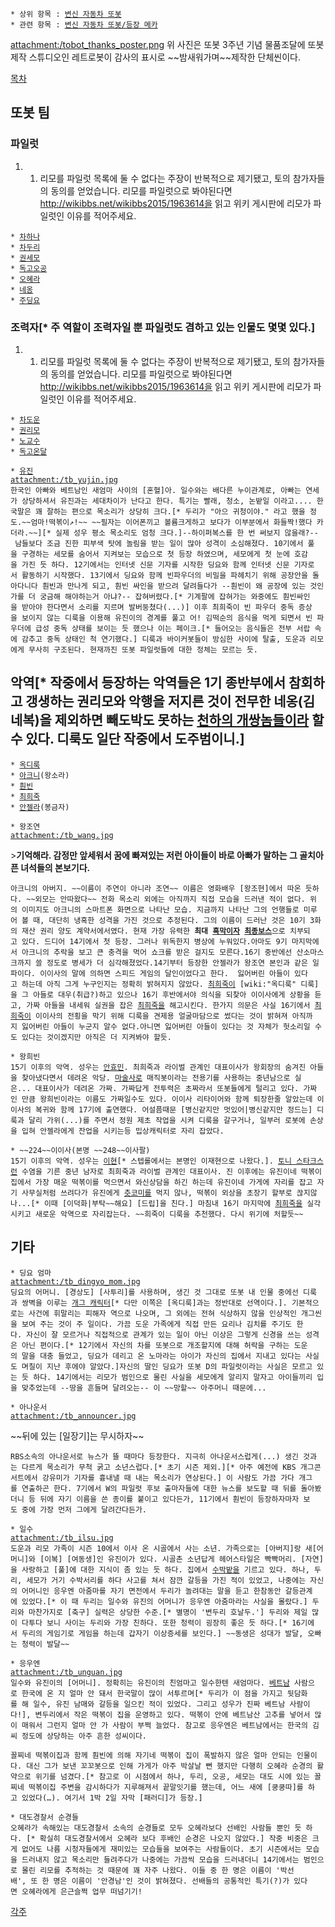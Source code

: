  * 상위 항목 : [[변신 자동차 또봇]]
 * 관련 항목 : [[변신 자동차 또봇/등장 메카]]

attachment:/tobot_thanks_poster.png
위 사진은 또봇 3주년 기념 물품조달에 또봇 제작 스튜디오인 레트로봇이 감사의 표시로 ~~밤새워가며~~제작한 단체씬이다.

[[목차]]
== 또봇 팀 ==
=== 파일럿 ===
## 리모를 파일럿 목록에 둘 수 없다는 주장이 반복적으로 제기됐고, 토의 참가자들의 동의를 얻었습니다. 리모를 파일럿으로 봐야된다면 http://wikibbs.net/wikibbs2015/1963614을 읽고 위키 게시판에 리모가 파일럿인 이유를 적어주세요.
 * [[차하나]]
 * [[차두리(변신 자동차 또봇)|차두리]]
 * [[권세모]]
 * [[독고오공]]
 * [[오혜라]]
 * [[네옹]]
 * [[주딩요]]

=== 조력자[* 주 역할이 조력자일 뿐 파일럿도 겸하고 있는 인물도 몇몇 있다.] ===
## 리모를 파일럿 목록에 둘 수 없다는 주장이 반복적으로 제기됐고, 토의 참가자들의 동의를 얻었습니다. 리모를 파일럿으로 봐야된다면 http://wikibbs.net/wikibbs2015/1963614을 읽고 위키 게시판에 리모가 파일럿인 이유를 적어주세요.
 * [[차도운]]
 * [[권리모]]
 * [[노교수]]
 * [[독고온달]]

 * [[유진]]
 attachment:/tb_yujin.jpg
 한국인 아빠와 베트남인 새엄마 사이의 [혼혈]아. 일수와는 배다른 누이관계로, 아빠는 연세가 상당하셔서 유진과는 세대차이가 난다고 한다. 특기는 빨래, 청소, 논밭일 이라고.... 한국말은 꽤 잘하는 편으로 목소리가 상당히 크다.[* 두리가 "아으 귀청이야." 라고 했을 정도.~~엄마!떡볶이↗!~~ ~~필자는 이어폰끼고 볼륨크게하고 보다가 이부분에서 화들짝!했다 카더라.~~][* 실제 성우 평소 목소리도 엄청 크다.]--하이퍼복스를 한 번 써보지 않을래?-- 남들보다 조금 진한 피부색 탓에 놀림을 받는 일이 많아 성격이 소심해졌다. 10기에서 풀을 구경하는 세모를 숨어서 지켜보는 모습으로 첫 등장 하였으며, 세모에게 첫 눈에 호감을 가진 듯 하다. 12기에서는 인터넷 신문 기자를 시작한 딩요와 함께 인터넷 신문 기자로서 활동하기 시작했다. 13기에서 딩요와 함께 빈파우더의 비밀을 파헤치기 위해 공장안을 돌아다니다 훤빈과 만나게 되고, 훤빈 싸인을 받으려 달려들다가 --훤빈이 왜 공장에 있는 것인가를 더 궁금해 해야하는거 아냐?-- 잡혀버렸다.[* 기계팔에 잡혀가는 와중에도 훤빈싸인을 받아야 한다면서 소리를 지르며 발버둥쳤다(...)] 이후 최희죽이 빈 파우더 중독 증상을 보이지 않는 디룩을 이용해 유진이의 경계를 풀고 어! 김떡순의 음식을 먹게 되면서 빈 파우더에 급성 중독 상태를 보이는 듯 했으나 이는 페이크.[* 들어오는 음식들은 전부 서랍 속에 감추고 중독 상태인 척 연기했다.] 디룩과 바이커봇들이 방심한 사이에 탈출, 도운과 리모에게 무사히 구조된다. 현재까진 또봇 파일럿들에 대한 정체는 모르는 듯.

== 악역[* 작중에서 등장하는 악역들은 1기 종반부에서 참회하고 갱생하는 권리모와 악행을 저지른 것이 전무한 네옹(김네복)을 제외하면 빼도박도 못하는 [[천하의 개쌍놈들]]이라 할 수 있다. 디룩도 일단 작중에서 도주범이니.] ==
 * [[옥디룩]]
 * [[아크니]](왕소라)
 * [[훤빈]]
 * [[최희죽]]
 * [[안젤라(변신 자동차 또봇)|안젤라]](봉금자)

 * 왕조연
 attachment:/tb_wang.jpg

>'''기억해라. 감정만 앞세워서 꿈에 빠져있는 저런 아이들이 바로 아빠가 말하는 그 골치아픈 녀석들의 본보기다.'''
 아크니의 아버지. ~~이름이 주연이 아니라 조연~~ 이름은 영화배우 [왕조현]에서 따온 듯하다. ~~외모는 안따왔다~~ 전화 목소리 외에는 아직까지 직접 모습을 드러낸 적이 없다. 위의 이미지도 아크니의 스마트폰 화면으로 나타난 모습. 지금까지 나타난 그의 언행들로 미루어 볼 때, 대단히 냉혹한 성격을 가진 것으로 추정된다. 그의 이름이 드러난 것은 10기 3화의 재산 권리 양도 계약서에서였다. 현재 가장 유력한 '''최대 [[흑막]]이자 [[최종보스]]'''으로 치부되고 있다. 드디어 14기에서 첫 등장. 그러나 위독한지 병상에 누워있다.아마도 9기 마지막에서 아크니의 추락을 보고 큰 충격을 먹어 쇼크를 받은 걸지도 모른다.16기 중반에선 산소마스크까지 쓸 정도로 병세가 더 심각해졌었다.14기부터 등장한 안젤라가 왕조연 본인과 같은 일파이다. 이이사의 말에 의하면 스피드 게임의 달인이었다고 한다.  잃어버린 아들이 있다고 하는데 아직 그게 누구인지는 정확히 밝혀지지 않았다. [[최희죽]]이 [wiki:"옥디룩" 디룩]을 그 아들로 대우(취급?)하고 있으나 16기 후반에서야 의식을 되찾아 이이사에게 상황을 듣고, 가짜 아들을 내세워 실권을 잡은 [[최희죽]]을 해고시킨다. 한가지 의문은 사실 16기에서 [[최희죽]]이 이이사의 전횡을 막기 위해 디룩을 견제용 얼굴마담으로 썼다는 것이 밝혀져 아직까지 잃어버린 아들이 누군지 알수 없다.아니면 잃어버린 아들이 있다는 것 자체가 헛소리일 수도 있다는 것이겠지만 아직은 더 지켜봐야 할듯.

 * 왕희빈
 15기 이후의 악역. 성우는 [[안효민]]. 최희죽과 라이벌 관계인 대표이사가 왕회장의 숨겨진 아들을 찾아냈다면서 데려온 악당. [[마술사]]로 매직봇이라는 전용기를 사용하는 중년남으로 실은... 대표이사가 데려온 가짜. 가짜답게 전투력은 초짜라서 또봇들에게 털리고 있다. 가짜인 만큼 왕희빈이라는 이름도 가짜일수도 있다. 이이사 리타이어와 함께 퇴장한줄 알았는데 이이사의 복귀와 함께 17기에 출연했다. 어설픔때문 [병신같지만 멋있어|병신같지만 정드는] 디룩과 달리 가위(...)를 주면서 정원 제초 작업을 시켜 디룩을 갈구거나, 일부러 로봇에 손상을 입혀 안젤라에게 잔업을 시키는등 밉상캐릭터로 자리 잡았다.

 * ~~224~~이이사(본명 ~~248~~이사팔)
 15기 이후의 악역. 성우는 [[이현(성우)|이현]][* 스텝롤에서는 본명인 이재현으로 나왔다.]. [[토니 스타크]]스런 수염을 기른 중년 남자로 최희죽과 라이벌 관계인 대표이사. 진 이후에는 유진이네 떡볶이집에서 가장 매운 떡볶이를 먹으면서 와신상담을 하긴 하는데 유진이네 가게에 자리를 잡고 자기 사무실처럼 쓰려다가 유진에게 [[츳코미]]를 먹지 않나, 떡볶이 외상을 초장기 할부로 끊지않나...[* 이때 [이덕화|부탁~~해요] [드립]을 친다.] 마침내 16기 마지막에 [[최희죽]]을 실각시키고 새로운 악역으로 자리잡는다. ~~희죽이 디룩을 추천했다. 다시 위기에 처할듯~~

== 기타 ==
 * 딩요 엄마
 attachment:/tb_dingyo_mom.jpg
 딩요의 어머니. [경상도] [사투리]를 사용하며, 생긴 것 그대로 또봇 내 인물 중에선 디룩과 쌍벽을 이루는 [[개그 캐릭터]][* 다만 이쪽은 [옥디룩]과는 정반대로 선역이다.]. 기본적으로는 사건에 휘말리는 피해자 역으로 나오며, 그 외에는 전혀 식상하지 않을 인상적인 개그씬을 보여 주는 것이 주 일이다. 가끔 도운 가족에게 직접 만든 요리나 김치를 주기도 한다. 자신이 잘 모르거나 직접적으로 관계가 있는 일이 아닌 이상은 그렇게 신경을 쓰는 성격은 아닌 편이다.[* 12기에서 자신의 차를 또봇으로 개조할지에 대해 허락을 구하는 도운의 말을 대충 들었고, 딩요가 데리고 온 노마라는 아이가 자신의 집에서 지내고 있다는 사실도 며칠이 지난 후에야 알았다.]자신의 딸인 딩요가 또봇 D의 파일럿이라는 사실은 모르고 있는 듯 하다. 14기에서는 리모가 범인으로 몰린 사실을 세모에게 알리지 말자고 아이들끼리 입을 맞추었는데 --땅을 흔들며 달려오는-- 이 ~~망할~~ 아주머니 때문에...

 * 아나운서
 attachment:/tb_announcer.jpg
~~뒤에 있는 [일장기]는 무시하자~~
 RBS소속의 아나운서로 뉴스가 뜰 때마다 등장한다. 지극히 아나운서스럽게(...) 생긴 것과는 다르게 목소리가 무척 굵고 소년스럽다.[* 초기 시즌 제외.][* 아주 예전에 KBS 개그콘서트에서 강유미가 기자를 흉내낼 때 내는 목소리가 연상된다.] 이 사람도 가끔 가다 개그를 연출하곤 한다. 7기에서 W의 파일럿 후보 출마자들에 대한 뉴스를 보도할 때 뒤를 돌아봤더니 등 뒤에 자기 이름을 쓴 종이를 붙이고 있다든가, 11기에서 훤빈이 등장하자마자 보도 중에 가장 먼저 그에게 달려간다든가.

 * 일수
 attachment:/tb_ilsu.jpg
 도운과 리모 가족이 시즌 10에서 이사 온 시골에서 사는 소년. 가족으로는 [아버지]랑 새[어머니]와 [이복] [여동생]인 유진이가 있다. 시골촌 소년답게 헤어스타일은 빡빡머리. [자연]을 사랑하고 [풀]에 대한 지식이 좀 있는 듯 하다. 집에서 [[수박]]밭을 기르고 있다. 하나, 두리, 세모가 거기 수박서리를 하다 사고를 쳐서 잠깐 갈등을 가진 적이 있었고, 나중에는 자신의 어머니인 응우엔 아줌마를 자기 면전에서 두리가 놀려대는 말을 듣고 한참동안 갈등관계에 있었다.[* 이 때 두리는 일수와 유진의 어머니가 응우엔 아줌마라는 사실을 몰랐다.] 두리와 마찬가지로 [축구] 실력은 상당한 수준.[* 별명이 '변두리 호날두.'] 두리와 제일 많이 다투다 보니 사이는 두리와 가장 친하다. 또한 청력이 굉장히 좋은 듯 하다.[* 16기에서 두리의 게임기로 게임을 하는데 갑자기 이상증세를 보인다.] ~~동생은 성대가 발달, 오빠는 청력이 발달~~

 * 응우엔
 attachment:/tb_unguan.jpg
 일수와 유진이의 [어머니]. 정확히는 유진이의 친엄마고 일수한텐 새엄마다. [[베트남]] 사람으로 한국에 온 지 얼마 안 돼서 한국말이 많이 서투르며[* 두리가 이 점을 가지고 뒷담화를 해 일수, 유진 남매와 갈등을 일으킨 적이 있었다. 그리고 성우가 진짜 베트남 사람이다!], 변두리에서 작은 떡볶이 집을 운영하고 있다. 떡볶이 안에 베트남산 고추를 넣어서 많이 매워서 그런지 얼마 안 가 사람이 부쩍 늘었다. 참고로 응우엔은 베트남에서는 한국의 김씨 정도에 상당하는 아주 흔한 성씨이다. 

 꼴찌네 떡볶이집과 함께 훤빈에 의해 자기네 떡볶이 집이 폭발하지 않은 얼마 안되는 인물이다. 대신 그가 보낸 꼬꼬봇으로 인해 가게가 아주 박살날 뻔 했지만 다행히 오혜라 순경의 활약으로 위기를 넘겼다.[* 참고로 이 시점에서 하나, 두리, 오공, 세모는 대도 시에 있는 꼴찌네 떡볶이집 주변을 감시하다가 지루해져서 끝말잇기를 했는데, 어느 새에 [쿵쿵따]를 하고 있었다(…). 여기서 1박 2일 자막 [패러디]가 등장.]

 * 대도경찰서 순경들
 오혜라가 속해있는 대도경찰서 소속의 순경들로 모두 오혜라보다 선배인 사람들 뿐인 듯 하다. [* 확실히 대도경찰서에서 오혜라 보다 후배인 순경은 나오지 않았다.] 작중 비중은 크게 없어도 나름 시청자들에게 재미있는 모습들을 보여주는 사람들이다. 초기 시즌에서는 모습을 드러내지 않고 목소리만 들려주다가 나중에는 가끔씩 모습을 드러내더니 14기에서는 범인으로 몰린 리모를 추적하는 것 때문에 꽤 자주 나왔다. 이들 중 한 명은 이름이 '박선배', 또 한 명은 이름이 '안경남'인 것이 밝혀졌다. 선배들의 공통적인 특기(?)가 있다면 오혜라에게 은근슬쩍 업무 떠넘기기!

[[각주]]
